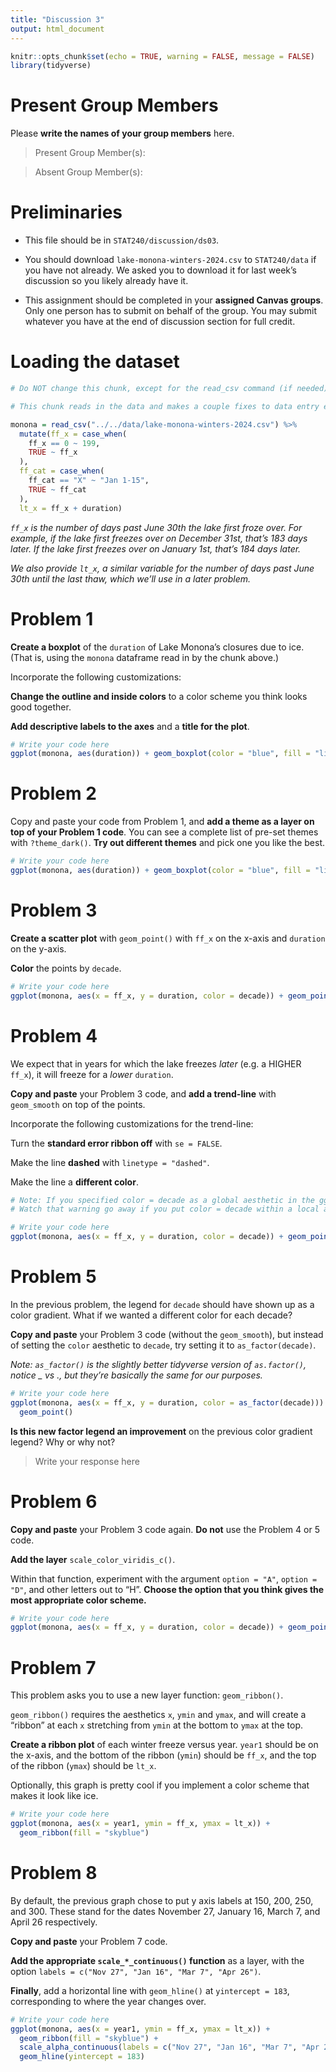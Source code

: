 ---
title: "Discussion 3"
output: html_document
---

```{r setup, include=FALSE}
knitr::opts_chunk$set(echo = TRUE, warning = FALSE, message = FALSE)
library(tidyverse)
```

# Present Group Members

Please **write the names of your group members** here.

> Present Group Member(s): 

> Absent Group Member(s):

# Preliminaries

- This file should be in `STAT240/discussion/ds03`.
- You should download `lake-monona-winters-2024.csv` to `STAT240/data` if you have not already. We asked you to download it for last week's discussion so you likely already have it.

- This assignment should be completed in your **assigned Canvas groups**. Only one person has to submit on behalf of the group. You may submit whatever you have at the end of discussion section for full credit.

# Loading the dataset

```{r, warning = FALSE, message = FALSE}
# Do NOT change this chunk, except for the read_csv command (if needed)

# This chunk reads in the data and makes a couple fixes to data entry errors.

monona = read_csv("../../data/lake-monona-winters-2024.csv") %>% 
  mutate(ff_x = case_when(
    ff_x == 0 ~ 199,
    TRUE ~ ff_x
  ),
  ff_cat = case_when(
    ff_cat == "X" ~ "Jan 1-15",
    TRUE ~ ff_cat
  ),
  lt_x = ff_x + duration)
```

*`ff_x` is the number of days past June 30th the lake first froze over. For example, if the lake first freezes over on December 31st, that's 183 days later. If the lake first freezes over on January 1st, that's 184 days later.* 

*We also provide `lt_x`, a similar variable for the number of days past June 30th until the last thaw, which we'll use in a later problem.*


# Problem 1

**Create a boxplot** of the `duration` of Lake Monona's closures due to ice. (That is, using the `monona` dataframe read in by the chunk above.)

Incorporate the following customizations:

**Change the outline and inside colors** to a color scheme you think looks good together.

**Add descriptive labels to the axes** and a **title for the plot**.

```{r}
# Write your code here
ggplot(monona, aes(duration)) + geom_boxplot(color = "blue", fill = "lightblue")
```

# Problem 2

Copy and paste your code from Problem 1, and **add a theme as a layer on top of your Problem 1 code**. You can see a complete list of pre-set themes with `?theme_dark()`. **Try out different themes** and pick one you like the best.

```{r}
# Write your code here
ggplot(monona, aes(duration)) + geom_boxplot(color = "blue", fill = "lightblue") + theme_light()
```

# Problem 3

**Create a scatter plot** with `geom_point()` with `ff_x` on the x-axis and `duration` on the y-axis. 

**Color** the points by `decade`. 

```{r}
# Write your code here
ggplot(monona, aes(x = ff_x, y = duration, color = decade)) + geom_point()
```

# Problem 4

We expect that in years for which the lake freezes *later* (e.g. a HIGHER `ff_x`), it will freeze for a *lower* `duration`.

**Copy and paste** your Problem 3 code, and **add a trend-line** with `geom_smooth` on top of the points. 

Incorporate the following customizations for the trend-line:

  Turn the **standard error ribbon off** with `se = FALSE`.

  Make the line **dashed** with `linetype = "dashed"`.
  
  Make the line a **different color**.

```{r}
# Note: If you specified color = decade as a global aesthetic in the ggplot() call, you'll get a warning that geom_smooth() can't work with the color gradient.
# Watch that warning go away if you put color = decade within a local aes within geom_point!

# Write your code here
ggplot(monona, aes(x = ff_x, y = duration, color = decade)) + geom_point() + geom_smooth(se = FALSE, linetype = "dashed", color = "red")

```

# Problem 5

In the previous problem, the legend for `decade` should have shown up as a color gradient. What if we wanted a different color for each decade?

**Copy and paste** your Problem 3 code (without the `geom_smooth`), but instead of setting the `color` aesthetic to `decade`, try setting it to `as_factor(decade)`.

*Note: `as_factor()` is the slightly better tidyverse version of `as.factor()`, notice _ vs ., but they're basically the same for our purposes.*

```{r}
# Write your code here
ggplot(monona, aes(x = ff_x, y = duration, color = as_factor(decade))) + 
  geom_point()
```

**Is this new factor legend an improvement** on the previous color gradient legend? Why or why not?

> Write your response here

# Problem 6

**Copy and paste** your Problem 3 code again. **Do not** use the Problem 4 or 5 code.

**Add the layer** `scale_color_viridis_c()`.

Within that function, experiment with the argument `option = "A"`, `option = "D"`, and other letters out to "H". **Choose the option that you think gives the most appropriate color scheme.**

```{r}
# Write your code here
ggplot(monona, aes(x = ff_x, y = duration, color = decade)) + geom_point() + scale_color_viridis_c(option = "F")

```

# Problem 7

This problem asks you to use a new layer function: `geom_ribbon()`.

`geom_ribbon()` requires the aesthetics `x`, `ymin` and `ymax`, and will create a "ribbon" at each `x` stretching from `ymin` at the bottom to `ymax` at the top.

**Create a ribbon plot** of each winter freeze versus year. `year1` should be on the x-axis, and the bottom of the ribbon (`ymin`) should be `ff_x`, and the top of the ribbon (`ymax`) should be `lt_x`.

Optionally, this graph is pretty cool if you implement a color scheme that makes it look like ice.

```{r}
# Write your code here
ggplot(monona, aes(x = year1, ymin = ff_x, ymax = lt_x)) + 
  geom_ribbon(fill = "skyblue")
```

# Problem 8

By default, the previous graph chose to put y axis labels at 150, 200, 250, and 300. These stand for the dates November 27, January 16, March 7, and April 26 respectively.

**Copy and paste** your Problem 7 code.

**Add the appropriate `scale_*_continuous()` function** as a layer, with the option `labels = c("Nov 27", "Jan 16", "Mar 7", "Apr 26")`.

**Finally**, add a horizontal line with `geom_hline()` at `yintercept = 183`, corresponding to where the year changes over.

```{r}
# Write your code here
ggplot(monona, aes(x = year1, ymin = ff_x, ymax = lt_x)) + 
  geom_ribbon(fill = "skyblue") +
  scale_alpha_continuous(labels = c("Nov 27", "Jan 16", "Mar 7", "Apr 26"))+
  geom_hline(yintercept = 183)
```




